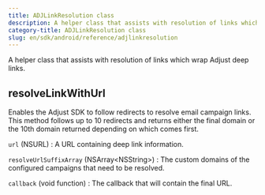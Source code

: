 ```yaml
---
title: ADJLinkResolution class
description: A helper class that assists with resolution of links which wrap Adjust deep links.
category-title: ADJLinkResolution class
slug: en/sdk/android/reference/adjlinkresolution
---
```


A helper class that assists with resolution of links which wrap Adjust deep links.

<Function>

## resolveLinkWithUrl

Enables the Adjust SDK to follow redirects to resolve email campaign links. This method follows up to 10 redirects and returns either the final domain or the 10th domain returned depending on which comes first.

<slot slot="signature">


<ResolveLinkWithUrlSig />

</slot>

<slot slot="snippet">


<ResolveLinkWithUrl />

</slot>

<slot slot="parameters">

`url` (NSURL)
: A URL containing deep link information.

`resolveUrlSuffixArray` (NSArray\<NSString\>)
: The custom domains of the configured campaigns that need to be resolved.

`callback` (void function)
: The callback that will contain the final URL.

</slot>

</Function>

